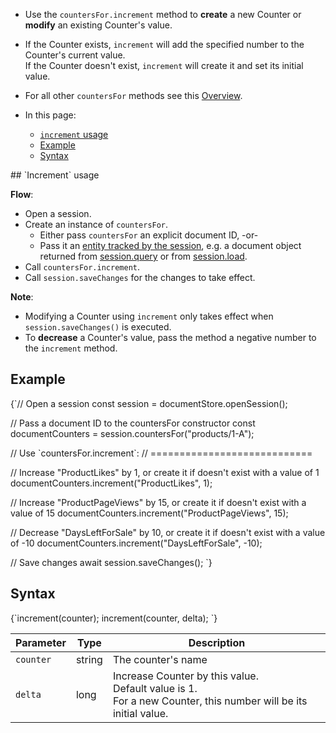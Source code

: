 
<Admonition type="note" title="">

* Use the `countersFor.increment` method to **create** a new Counter or **modify** an existing Counter's value.  

*  If the Counter exists, `increment` will add the specified number to the Counter's current value.  
   If the Counter doesn't exist, `increment` will create it and set its initial value.  

* For all other `countersFor` methods see this [Overview](../../document-extensions/counters/overview.mdx#counter-methods-and-the--object).

* In this page:
  - [`increment` usage](../../document-extensions/counters/create-or-modify.mdx#increment-usage)
  - [Example](../../document-extensions/counters/create-or-modify.mdx#example)
  - [Syntax](../../document-extensions/counters/create-or-modify.mdx#syntax)

</Admonition>
## `Increment` usage

 **Flow**:  

* Open a session.  
* Create an instance of `countersFor`.  
    * Either pass `countersFor` an explicit document ID, -or-  
    * Pass it an [entity tracked by the session](../../client-api/session/loading-entities.mdx), 
      e.g. a document object returned from [session.query](../../client-api/session/querying/how-to-query.mdx) or from [session.load](../../client-api/session/loading-entities.mdx#load).  
* Call `countersFor.increment`.
* Call `session.saveChanges` for the changes to take effect.  

**Note**:

* Modifying a Counter using `increment` only takes effect when `session.saveChanges()` is executed.  
* To **decrease** a Counter's value, pass the method a negative number to the `increment` method.  



## Example

<TabItem value="create_or_modify" label="create_or_modify">
<CodeBlock language="js">
{`// Open a session
const session = documentStore.openSession();        
       
// Pass a document ID to the countersFor constructor 
const documentCounters = session.countersFor("products/1-A");

// Use \`countersFor.increment\`:
// ============================

// Increase "ProductLikes" by 1, or create it if doesn't exist with a value of 1
documentCounters.increment("ProductLikes", 1); 

// Increase "ProductPageViews" by 15, or create it if doesn't exist with a value of 15
documentCounters.increment("ProductPageViews", 15);

// Decrease "DaysLeftForSale" by 10, or create it if doesn't exist with a value of -10
documentCounters.increment("DaysLeftForSale", -10);

// Save changes
await session.saveChanges();
`}
</CodeBlock>
</TabItem>



## Syntax

<TabItem value="syntax" label="syntax">
<CodeBlock language="js">
{`increment(counter);
increment(counter, delta);
`}
</CodeBlock>
</TabItem>

| Parameter     | Type    | Description                                                                                                          |
|---------------|---------|----------------------------------------------------------------------------------------------------------------------|
| `counter`     | string  | The counter's name                                                                                                   |
| `delta`       | long    | Increase Counter by this value.<br/>Default value is 1.<br/>For a new Counter, this number will be its initial value. |





